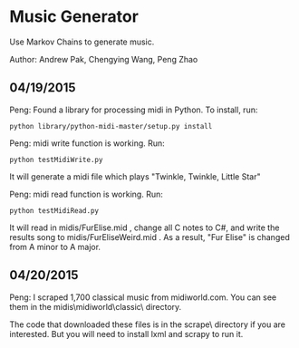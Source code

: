 = Music Generator =

Use Markov Chains to generate music.

Author: Andrew Pak, Chengying Wang, Peng Zhao


== 04/19/2015 ==

Peng: Found a library for processing midi in Python. To install, run:

<pre>
python library/python-midi-master/setup.py install
</pre>


Peng: midi write function is working. Run:

<pre>
python testMidiWrite.py
</pre>

It will generate a midi file which plays "Twinkle, Twinkle, Little Star"


Peng: midi read function is working. Run:

<pre>
python testMidiRead.py
</pre>

It will read in midis/FurElise.mid , change all C notes to C#, and write the
results song to midis/FurEliseWeird.mid . As a result, "Fur Elise" is changed
from A minor to A major.


== 04/20/2015 ==

Peng: I scraped 1,700 classical music from midiworld.com. You can see them in
the midis\midiworld\classic\ directory.

The code that downloaded these files is in the scrape\ directory if you are 
interested. But you will need to install lxml and scrapy to run it.